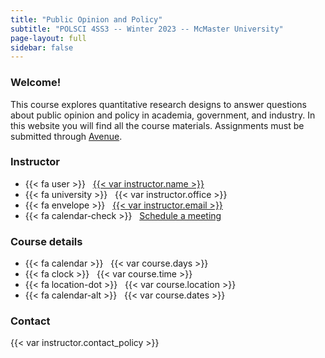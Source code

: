 ```yaml
---
title: "Public Opinion and Policy"
subtitle: "POLSCI 4SS3 -- Winter 2023 -- McMaster University"
page-layout: full
sidebar: false
---
```


### Welcome!

This course explores quantitative research designs to answer questions about public opinion and policy in academia, government, and industry. In this website you will find all the course materials. Assignments must be submitted through [Avenue](https://avenue.mcmaster.ca/).


::: {.grid .course-details}

::: {.g-col-12 .g-col-sm-6 .g-col-md-4}
### Instructor

- {{< fa user >}} &nbsp; [{{< var instructor.name >}}]({{< var instructor.url >}})
- {{< fa university >}} &nbsp; {{< var instructor.office >}}
- {{< fa envelope >}} &nbsp; <a href="mailto:{{< var instructor.email >}}">{{< var instructor.email >}}</a>
- {{< fa calendar-check >}} &nbsp; [Schedule a meeting]({{< var instructor.appointment_url >}})
:::

::: {.g-col-12 .g-col-sm-6 .g-col-md-4}
### Course details

- {{< fa calendar >}} &nbsp; {{< var course.days >}}
- {{< fa clock >}} &nbsp; {{< var course.time >}}
- {{< fa location-dot >}} &nbsp; {{< var course.location >}}
- {{< fa calendar-alt >}} &nbsp; {{< var course.dates >}}
:::

::: {.g-col-12 .g-col-md-4 .contact-policy}
### Contact

{{< var instructor.contact_policy >}}
:::

:::